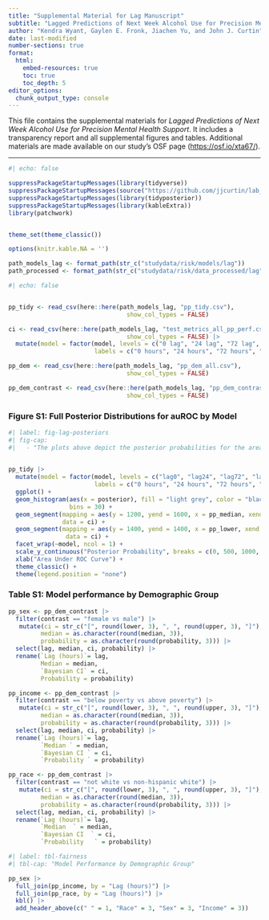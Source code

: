 ```yaml
---
title: "Supplemental Material for Lag Manuscript"
subtitle: "Lagged Predictions of Next Week Alcohol Use for Precision Mental Health Support"
author: "Kendra Wyant, Gaylen E. Fronk, Jiachen Yu, and John J. Curtin"
date: last-modified
number-sections: true
format: 
  html: 
    embed-resources: true
    toc: true 
    toc_depth: 5
editor_options: 
  chunk_output_type: console
---
```


This file contains the supplemental materials for *Lagged Predictions of Next Week Alcohol Use for Precision Mental Health Support*. It includes a transparency report and all supplemental figures and tables. Additional materials are made available on our study's OSF page ([https://osf.io/xta67/](https://osf.io/xta67/)).   

-----



```r
#| echo: false

suppressPackageStartupMessages(library(tidyverse))
suppressPackageStartupMessages(source("https://github.com/jjcurtin/lab_support/blob/main/format_path.R?raw=true"))
suppressPackageStartupMessages(library(tidyposterior))
suppressPackageStartupMessages(library(kableExtra))
library(patchwork)


theme_set(theme_classic())

options(knitr.kable.NA = '')

path_models_lag <- format_path(str_c("studydata/risk/models/lag"))
path_processed <- format_path(str_c("studydata/risk/data_processed/lag"))
```


```r
#| echo: false


pp_tidy <- read_csv(here::here(path_models_lag, "pp_tidy.csv"), 
                                 show_col_types = FALSE) 

ci <- read_csv(here::here(path_models_lag, "test_metrics_all_pp_perf.csv"), 
                                 show_col_types = FALSE) |> 
  mutate(model = factor(model, levels = c("0 lag", "24 lag", "72 lag", "168 lag", "336 lag"),
                        labels = c("0 hours", "24 hours", "72 hours", "168 hours", "336 hours")))

pp_dem <- read_csv(here::here(path_models_lag, "pp_dem_all.csv"), 
                                 show_col_types = FALSE)

pp_dem_contrast <- read_csv(here::here(path_models_lag, "pp_dem_contrast_all.csv"), 
                                 show_col_types = FALSE)
```


### Figure S1: Full Posterior Distributions for auROC by Model

```r
#| label: fig-lag-posteriors
#| fig-cap: 
#|   - "The plots above depict the posterior probabilities for the areas under the receiver operating characteristic curves (auROCs) by model lag. Each row represents a model lag (0, 24, 72, 168, and 336 hours)). The solid vertical lines represent the median posterior probability. The horizontal lines represent the 95% CI."

  
pp_tidy |> 
  mutate(model = factor(model, levels = c("lag0", "lag24", "lag72", "lag168", "lag336"),
                        labels = c("0 hours", "24 hours", "72 hours", "168 hours", "336 hours"))) |>
  ggplot() + 
  geom_histogram(aes(x = posterior), fill = "light grey", color = "black", alpha = .4, 
                 bins = 30) +
  geom_segment(mapping = aes(y = 1200, yend = 1600, x = pp_median, xend = pp_median),
               data = ci) +
  geom_segment(mapping = aes(y = 1400, yend = 1400, x = pp_lower, xend = pp_upper),
                data = ci) +
  facet_wrap(~model, ncol = 1) +
  scale_y_continuous("Posterior Probability", breaks = c(0, 500, 1000, 1500)) +
  xlab("Area Under ROC Curve") +
  theme_classic() +
  theme(legend.position = "none")
```



### Table S1: Model performance by Demographic Group

```r
pp_sex <- pp_dem_contrast |> 
  filter(contrast == "female vs male") |> 
   mutate(ci = str_c("[", round(lower, 3), ", ", round(upper, 3), "]"),
         median = as.character(round(median, 3)),
         probability = as.character(round(probability, 3))) |> 
  select(lag, median, ci, probability) |> 
  rename(`Lag (hours)`= lag,
         Median = median,
         `Bayesian CI` = ci,
         Probability = probability)

pp_income <- pp_dem_contrast |> 
  filter(contrast == "below poverty vs above poverty") |> 
   mutate(ci = str_c("[", round(lower, 3), ", ", round(upper, 3), "]"),
         median = as.character(round(median, 3)),
         probability = as.character(round(probability, 3))) |> 
  select(lag, median, ci, probability) |> 
  rename(`Lag (hours)`= lag,
         `Median ` = median,
         `Bayesian CI ` = ci,
         `Probability ` = probability)

pp_race <- pp_dem_contrast |> 
  filter(contrast == "not white vs non-hispanic white") |> 
   mutate(ci = str_c("[", round(lower, 3), ", ", round(upper, 3), "]"),
         median = as.character(round(median, 3)),
         probability = as.character(round(probability, 3))) |> 
  select(lag, median, ci, probability) |> 
  rename(`Lag (hours)`= lag,
         `Median  ` = median,
         `Bayesian CI  ` = ci,
         `Probability   ` = probability)
```


```r
#| label: tbl-fairness
#| tbl-cap: "Model Performance by Demographic Group"

pp_sex |> 
  full_join(pp_income, by = "Lag (hours)") |> 
  full_join(pp_race, by = "Lag (hours)") |> 
  kbl() |> 
  add_header_above(c(" " = 1, "Race" = 3, "Sex" = 3, "Income" = 3))
```


